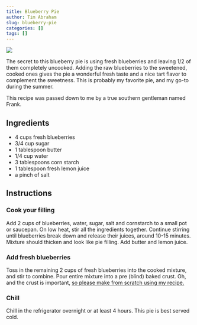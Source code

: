 ```yaml
---
title: Blueberry Pie
author: Tim Abraham
slug: blueberry-pie
categories: []
tags: []
---
```


![](img/blue.jpeg)

The secret to this blueberry pie is using fresh blueberries and leaving $1/2$ of them completely uncooked. Adding the raw blueberries to the sweetened, cooked ones gives the pie a wonderful fresh taste and a nice tart flavor to complement the sweetness. This is probably my favorite pie, and my go-to during the summer.

This recipe was passed down to me by a true southern gentleman named Frank.

## Ingredients

* 4 cups fresh blueberries
* 3/4 cup sugar
* 1 tablespoon butter
* 1/4 cup water
* 3 tablespoons corn starch
* 1 tablespoon fresh lemon juice
* a pinch of salt

## Instructions

### Cook your filling

Add 2 cups of blueberries, water, sugar, salt and cornstarch to a small pot or saucepan. On low heat, stir all the ingredients together. Continue stirring until blueberries break down and release their juices, around 10-15 minutes. Mixture should thicken and look like pie filling. Add butter and lemon juice.

### Add fresh blueberries

Toss in the remaining 2 cups of fresh blueberries into the cooked mixture, and stir to combine. Pour entire mixture into a pre (blind) baked crust. Oh, and the crust is important, [so please make from scratch using my recipe.](https://www.timabe.me/recipes/pie-crust)

### Chill

Chill in the refrigerator overnight or at least 4 hours. This pie is best served cold.